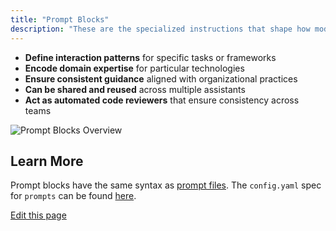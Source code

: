 ```yaml
---
title: "Prompt Blocks"
description: "These are the specialized instructions that shape how models respond:"
---
```


* **Define interaction patterns** for specific tasks or frameworks
* **Encode domain expertise** for particular technologies
* **Ensure consistent guidance** aligned with organizational practices
* **Can be shared and reused** across multiple assistants
* **Act as automated code reviewers** that ensure consistency across teams

![Prompt Blocks Overview](/images/customization/images/prompts-blocks-overview-17194d870840576f9a0dde548f2c70ec.png)

## Learn More[​](#learn-more "Direct link to Learn More")

Prompt blocks have the same syntax as [prompt files](/customize/deep-dives/prompts). The `config.yaml` spec for `prompts` can be found [here](/reference#prompts).

[Edit this page](https://github.com/continuedev/continue/tree/main/docs/docs/customization/prompts.mdx)
